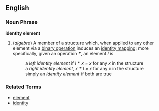 ==English==

===Noun Phrase===
'''identity element'''

# (''algebra'') A member of a structure which, when applied to any other element via a [[binary operation]] induces an [[identity mapping]]; more specifically, given an operation ''*'', an element ''I'' is
#: a ''left identity element'' if ''I * x = x'' for any ''x'' in the structure
#: a ''right identity element'', ''x * I = x'' for any ''x'' in the structure
#: simply an ''identity element'' if both are true

===Related Terms===
*[[element]]
*[[identity]]